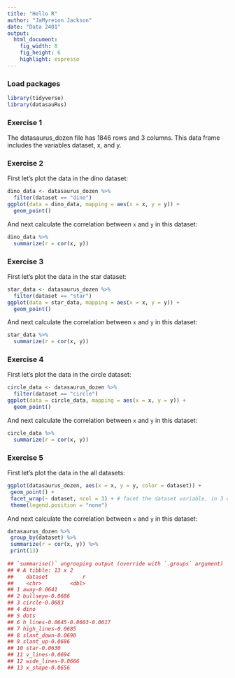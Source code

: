 ```yaml
---
title: "Hello R"
author: "JaMyreion Jackson"
date: "Data 2401"
output: 
  html_document: 
    fig_width: 8
    fig_height: 6
    highlight: espresso
---
```


### Load packages

```r
library(tidyverse) 
library(datasauRus)
```


### Exercise 1

The datasaurus_dozen file has 1846 rows and 3 columns. This data frame includes the variables dataset, x, and y.

### Exercise 2

First let's plot the data in the dino dataset:

```r
dino_data <- datasaurus_dozen %>%
  filter(dataset == "dino")
ggplot(data = dino_data, mapping = aes(x = x, y = y)) +
  geom_point()
```

And next calculate the correlation between `x` and `y` in this dataset:

```r
dino_data %>%
  summarize(r = cor(x, y))
```

### Exercise 3

First let's plot the data in the star dataset:

```r
star_data <- datasaurus_dozen %>%
  filter(dataset == "star")
ggplot(data = star_data, mapping = aes(x = x, y = y)) +
  geom_point()

```

And next calculate the correlation between `x` and `y` in this dataset:
 
```r
star_data %>%
  summarize(r = cor(x, y))

```

### Exercise 4

First let's plot the data in the circle dataset:

```r
circle_data <- datasaurus_dozen %>%
  filter(dataset == "circle")
ggplot(data = circle_data, mapping = aes(x = x, y = y)) +
  geom_point()
```

And next calculate the correlation between `x` and `y` in this dataset:

```r
circle_data %>%
  summarize(r = cor(x, y))
```

### Exercise 5

First let's plot the data in the all datasets:

```r
ggplot(datasaurus_dozen, aes(x = x, y = y, color = dataset)) +
 geom_point() +
 facet_wrap(~ dataset, ncol = 3) + # facet the dataset variable, in 3 cols
 theme(legend.position = "none")
```

And next calculate the correlation between `x` and `y` in this dataset:

```r
datasaurus_dozen %>%
 group_by(dataset) %>%
 summarize(r = cor(x, y)) %>%
 print(13)
 
## `summarise()` ungrouping output (override with `.groups` argument)
## # A tibble: 13 x 2
##    dataset           r
##    <chr>         <dbl>
## 1 away-0.0641
## 2 bullseye-0.0686
## 3 circle-0.0683
## 4 dino
## 5 dots
## 6 h_lines-0.0645-0.0603-0.0617
## 7 high_lines-0.0685
## 8 slant_down-0.0690
## 9 slant_up-0.0686
## 10 star-0.0630
## 11 v_lines-0.0694
## 12 wide_lines-0.0666
## 13 x_shape-0.0656
```